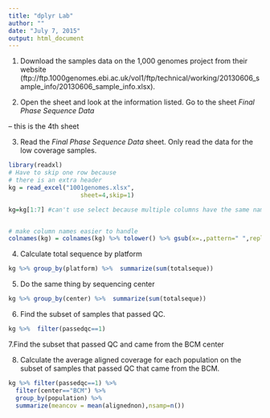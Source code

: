 ```yaml
---
title: "dplyr Lab"
author: ""
date: "July 7, 2015"
output: html_document
---
```


1. Download the samples data on the 1,000 genomes project from their website (ftp://ftp.1000genomes.ebi.ac.uk/vol1/ftp/technical/working/20130606_sample_info/20130606_sample_info.xlsx).



2. Open the sheet and look at the information listed. Go to the sheet _Final Phase Sequence Data_

-- this is the 4th sheet

3. Read the _Final Phase Sequence Data_ sheet. Only read the data for the low coverage samples.  

```r

library(readxl)
# Have to skip one row because 
# there is an extra header
kg = read_excel("1001genomes.xlsx",
                    sheet=4,skip=1)

kg=kg[1:7] #can't use select because multiple columns have the same name


# make column names easier to handle
colnames(kg) = colnames(kg) %>% tolower() %>% gsub(x=.,pattern=" ",replacement="") %>% substr(1,10)
```

4. Calculate total sequence by platform

```r

kg %>% group_by(platform) %>%  summarize(sum(totalseque))

```


5. Do the same thing by sequencing center


```r

kg %>% group_by(center) %>%  summarize(sum(totalseque))

```


6. Find the subset of samples that passed QC. 


```r

kg %>%  filter(passedqc==1)

```

7.Find the subset that passed QC and came from the BCM center



8. Calculate the average aligned coverage for each population on the subset of samples that passed QC that came from the BCM. 

```r
kg %>% filter(passedqc==1) %>%
  filter(center=="BCM") %>%
  group_by(population) %>%
  summarize(meancov = mean(alignednon),nsamp=n())
```
